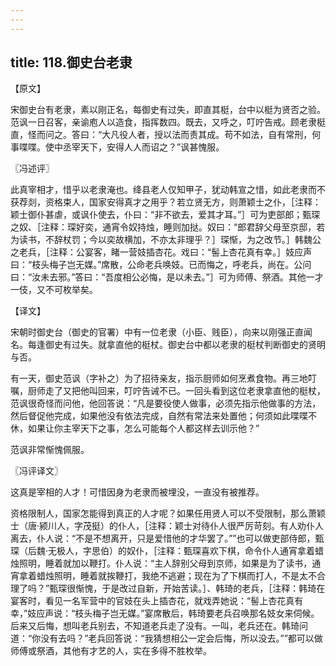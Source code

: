 ```yaml
---
---
---
```

title: 118.御史台老隶
---



【原文】

宋御史台有老隶，素以刚正名，每御史有过失，即直其梃，台中以梃为贤否之验。范讽一日召客，亲谕庖人以造食，指挥数四。既去，又呼之，叮咛告戒。顾老隶梃直，怪而问之。答曰：“大凡役人者，授以法而责其成。苟不如法，自有常刑，何事喋喋。使中丞宰天下，安得人人而诏之？”讽甚愧服。

〖冯述评〗

此真宰相才，惜乎以老隶淹也。绛县老人仅知甲子，犹动韩宣之惜，如此老隶而不获荐剡，资格束人，国家安得真才之用乎？若立贤无方，则萧颖士之仆，［注释：颖士御仆甚虐，或讽仆使去，仆曰：“非不欲去，爱其才耳。”］可为吏部郎；甄琛之奴、［注释：琛好奕，通宵令奴持烛，睡则加挞。奴曰：“郎君辞父母至京邸，若为读书，不辞杖罚；今以奕故横加，不亦太非理乎？］琛惭，为之改节。］韩魏公之老兵，［注释：公宴客，睹一营妓插杏花。戏曰：“髻上杏花真有幸。］妓应声曰：“枝头梅子岂无媒。”席散，公命老兵唤妓。已而悔之，呼老兵，尚在。公问曰：“汝未去邪。”答曰：“吾度相公必悔，是以未去。”］可为师傅、祭酒。其他一才一伎，又不可枚举矣。

【译文】

宋朝时御史台（御史的官署）中有一位老隶（小臣、贱臣），向来以刚强正直闻名。每逢御史有过失。就拿直他的梃杖。御史台中都以老隶的梃杖判断御史的贤明与否。

有一天，御史范讽（字补之）为了招待亲友，指示厨师如何烹煮食物。再三地叮嘱，厨师走了又把他叫回来，叮咛告诫不已。一回头看到这位老隶拿直他的梃杖，范讽很奇怪而问他，他回答说：“凡是要役使人做事，必须先指示他做事的方法，然后督促他完成，如果他没有依法完成，自然有常法来处置他；何须如此喋喋不休，如果让你主宰天下之事，怎么可能每个人都这样去训示他？”

范讽非常惭愧佩服。

〖冯评译文〗

这真是宰相的人才！可惜因身为老隶而被埋没，一直没有被推荐。

资格限制人，国家怎能得到真正的人才呢？如果任用贤人可以不受限制，那么萧颖士（唐·颍川人，字茂挺）的仆人，［注释：颖士对待仆人很严厉苛刻。有人劝仆人离去，仆人说：“不是不想离开，只是爱惜他的才华罢了。””也可以做吏部侍郎，甄琛（后魏·无极人，字思伯）的奴仆，［注释：甄琛喜欢下棋，命令仆人通宵拿着蜡烛照明，睡着就加以鞭打。仆人说：“主人辞别父母到京师，如果是为了读书，通宵拿着蜡烛照明，睡着就挨鞭打，我绝不逃避；现在为了下棋而打人，不是太不合理了吗？”甄琛很惭愧，于是改过自新，开始苦读。］、韩琦的老兵，［注释：韩琦在宴客时，看见一名军营中的官妓在头上插杏花，就戏弄她说：“髻上杏花真有幸，”妓应声说：“枝头梅子岂无媒。”宴席散后，韩琦要老兵召唤那名妓女来伺候。后来又后悔，想叫老兵别去，不知道老兵走了没有。一叫，老兵还在。韩琦问道：“你没有去吗？”老兵回答说：“我猜想相公一定会后悔，所以没去。””都可以做师傅或祭酒，其他有才艺的人，实在多得不胜枚举。